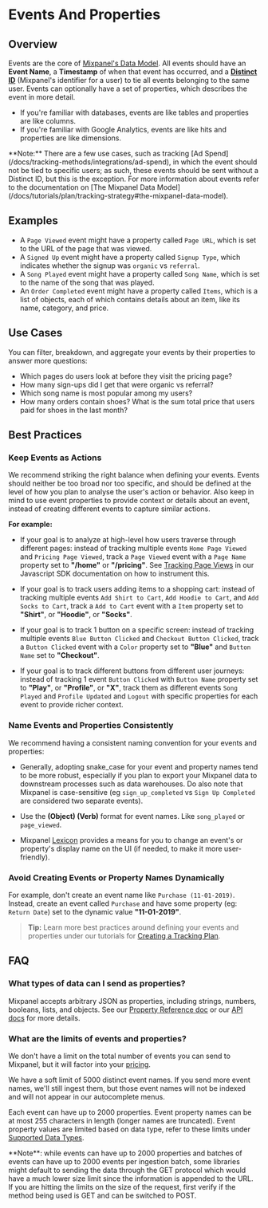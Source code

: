 
# Events And Properties

## Overview
Events are the core of [Mixpanel's Data Model](/docs/tutorials/plan/tracking-strategy#the-mixpanel-data-model). All events should have an **Event Name**, a **Timestamp** of when that event has occurred, and a **[Distinct ID](/docs/tracking-methods/id-management/identity-management#distinct-id)** (Mixpanel's identifier for a user) to tie all events belonging to the same user. Events can optionally have a set of properties, which describes the event in more detail.

* If you're familiar with databases, events are like tables and properties are like columns.
* If you're familiar with Google Analytics, events are like hits and properties are like dimensions.

<Callout type="info">
    **Note:** There are a few use cases, such as tracking [Ad Spend](/docs/tracking-methods/integrations/ad-spend), in which the event should not be tied to specific users; as such, these events should be sent without a Distinct ID, but this is the exception.
</Callout>
For more information about events refer to the documentation on [The Mixpanel Data Model](/docs/tutorials/plan/tracking-strategy#the-mixpanel-data-model).

## Examples

* A `Page Viewed` event might have a property called `Page URL`, which is set to the URL of the page that was viewed.
* A `Signed Up` event might have a property called `Signup Type`, which indicates whether the signup was `organic` vs `referral`.
* A `Song Played` event might have a property called `Song Name`, which is set to the name of the song that was played.
* An `Order Completed` event might have a property called `Items`, which is a list of objects, each of which contains details about an item, like its name, category, and price.

## Use Cases

You can filter, breakdown, and aggregate your events by their properties to answer more questions:

* Which pages do users look at before they visit the pricing page?
* How many sign-ups did I get that were organic vs referral?
* Which song name is most popular among my users?
* How many orders contain shoes? What is the sum total price that users paid for shoes in the last month?

## Best Practices

### Keep Events as Actions

We recommend striking the right balance when defining your events. Events should neither be too broad nor too specific, and should be defined at the level of how you plan to analyse the user's action or behavior. Also keep in mind to use event properties to provide context or details about an event, instead of creating different events to capture similar actions. 

**For example:**

* If your goal is to analyze at high-level how users traverse through different pages: instead of tracking multiple events `Home Page Viewed` and `Pricing Page Viewed`, track a `Page Viewed` event with a `Page Name` property set to **"\/home"** or **"\/pricing"**. See [Tracking Page Views](/docs/tracking-methods/sdks/javascript#tracking-page-views) in our Javascript SDK documentation on how to instrument this.

* If your goal is to track users adding items to a shopping cart: instead of tracking multiple events `Add Shirt to Cart`, `Add Hoodie to Cart`, and `Add Socks to Cart`, track a `Add to Cart` event with a `Item` property set to **"Shirt"**, or **"Hoodie"**, or **"Socks"**.

* If your goal is to track 1 button on a specific screen: instead of tracking multiple events `Blue Button Clicked` and `Checkout Button Clicked`, track a `Button Clicked` event with a `Color` property set to **"Blue"** and `Button Name` set to **"Checkout"**.
  
* If your goal is to track different buttons from different user journeys: instead of tracking 1 event `Button Clicked` with `Button Name` property set to **"Play"**, or **"Profile"**, or **"X"**, track them as different events `Song Played` and `Profile Updated` and `Logout` with specific properties for each event to provide richer context.

### Name Events and Properties Consistently

We recommend having a consistent naming convention for your events and properties:

* Generally, adopting snake_case for your event and property names tend to be more robust, especially if you plan to export your Mixpanel data to downstream processes such as data warehouses. Do also note that Mixpanel is case-sensitive (eg `sign_up_completed` vs `Sign Up Completed` are considered two separate events).

* Use the **(Object) (Verb)** format for event names. Like `song_played` or `page_viewed`.

* Mixpanel [Lexicon](/docs/data-governance/lexicon) provides a means for you to change an event's or property's display name on the UI (if needed, to make it more user-friendly).

### Avoid Creating Events or Property Names Dynamically

For example, don't create an event name like `Purchase (11-01-2019)`. Instead, create an event called `Purchase` and have some property (eg: `Return Date`) set to the dynamic value **"11-01-2019"**.

> **Tip:** Learn more best practices around defining your events and properties under our tutorials for [Creating a Tracking Plan](/docs/tutorials/plan/tracking-strategy#tracking-plan-methodology).


## FAQ

### What types of data can I send as properties?
Mixpanel accepts arbitrary JSON as properties, including strings, numbers, booleans, lists, and objects. See our [Property Reference doc](/docs/data-structure/property-reference/data-type) or our [API docs](https://developer.mixpanel.com/reference/import-events) for more details.

### What are the limits of events and properties?
We don't have a limit on the total number of events you can send to Mixpanel, but it will factor into your [pricing](https://mixpanel.com/pricing).

We have a soft limit of 5000 distinct event names. If you send more event names, we'll still ingest them, but those event names will not be indexed and will not appear in our autocomplete menus.

Each event can have up to 2000 properties. Event property names can be at most 255 characters in length (longer names are truncated). Event property values are limited based on data type, refer to these limits under [Supported Data Types](/docs/data-structure/property-reference/data-type).

<Callout info="warning">
    **Note**: while events can have up to 2000 properties and batches of events can have up to 2000 events per ingestion batch, some libraries might default to sending the data through the GET protocol which would have a much lower size limit since the information is appended to the URL. If you are hitting the limits on the size of the request, first verify if the method being used is GET and can be switched to POST.
</Callout>
